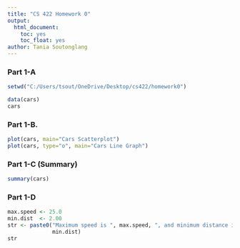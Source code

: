 ```yaml
---
title: "CS 422 Homework 0"
output:
  html_document:
    toc: yes
    toc_float: yes
author: Tania Soutonglang
---
```


### Part 1-A
```r
setwd("C:/Users/tsout/OneDrive/Desktop/cs422/homework0")

data(cars)
cars
```

### Part 1-B.

```r
plot(cars, main="Cars Scatterplot")
plot(cars, type="o", main="Cars Line Graph")
```

### Part 1-C (Summary)
```r
summary(cars)
```

### Part 1-D
```r
max.speed <- 25.0
min.dist  <- 2.00
str <- paste0("Maximum speed is ", max.speed, ", and minimum distance is ", 
              min.dist)
str
```
